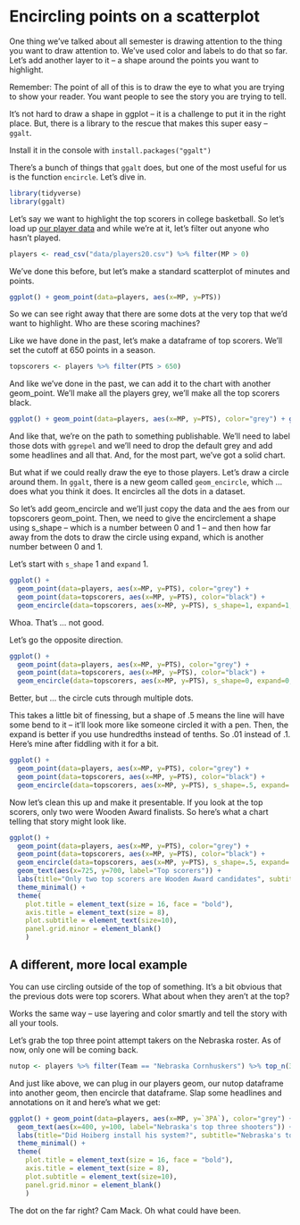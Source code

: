 # Encircling points on a scatterplot

One thing we've talked about all semester is drawing attention to the thing you want to draw attention to. We've used color and labels to do that so far. Let's add another layer to it -- a shape around the points you want to highlight. 

Remember: The point of all of this is to draw the eye to what you are trying to show your reader. You want people to see the story you are trying to tell. 

It's not hard to draw a shape in ggplot -- it is a challenge to put it in the right place. But, there is a library to the rescue that makes this super easy -- `ggalt`. 

Install it in the console with `install.packages("ggalt")`

There's a bunch of things that `ggalt` does, but one of the most useful for us is the function `encircle`. Let's dive in.

```r
library(tidyverse)
library(ggalt)
```

Let's say we want to highlight the top scorers in college basketball. So let's load up [our player data](https://unl.box.com/s/0g56ve61y6hakyxzr1u4t534721bqvg8) and while we're at it, let's filter out anyone who hasn't played. 

```r
players <- read_csv("data/players20.csv") %>% filter(MP > 0)
```

We've done this before, but let's make a standard scatterplot of minutes and points. 

```r
ggplot() + geom_point(data=players, aes(x=MP, y=PTS))
```

So we can see right away that there are some dots at the very top that we'd want to highlight. Who are these scoring machines? 

Like we have done in the past, let's make a dataframe of top scorers. We'll set the cutoff at 650 points in a season. 

```r
topscorers <- players %>% filter(PTS > 650)
```

And like we've done in the past, we can add it to the chart with another geom_point. We'll make all the players grey, we'll make all the top scorers black.

```r
ggplot() + geom_point(data=players, aes(x=MP, y=PTS), color="grey") + geom_point(data=topscorers, aes(x=MP, y=PTS), color="black")
```

And like that, we're on the path to something publishable. We'll need to label those dots with `ggrepel` and we'll need to drop the default grey and add some headlines and all that. And, for the most part, we've got a solid chart. 

But what if we could really draw the eye to those players. Let's draw a circle around them. 
In `ggalt`, there is a new geom called `geom_encircle`, which ... does what you think it does. It encircles all the dots in a dataset. 

So let's add geom_encircle and we'll just copy the data and the aes from our topscorers geom_point. Then, we need to give the encirclement a shape using s_shape -- which is a number between 0 and 1 -- and then how far away from the dots to draw the circle using expand, which is another number between 0 and 1.

Let's start with `s_shape` 1 and `expand` 1.

```r
ggplot() + 
  geom_point(data=players, aes(x=MP, y=PTS), color="grey") + 
  geom_point(data=topscorers, aes(x=MP, y=PTS), color="black") + 
  geom_encircle(data=topscorers, aes(x=MP, y=PTS), s_shape=1, expand=1, colour="red")
```

Whoa. That's ... not good.

Let's go the opposite direction. 

```r
ggplot() + 
  geom_point(data=players, aes(x=MP, y=PTS), color="grey") + 
  geom_point(data=topscorers, aes(x=MP, y=PTS), color="black") + 
  geom_encircle(data=topscorers, aes(x=MP, y=PTS), s_shape=0, expand=0, colour="red")
```

Better, but ... the circle cuts through multiple dots. 

This takes a little bit of finessing, but a shape of .5 means the line will have some bend to it -- it'll look more like someone circled it with a pen. Then, the expand is better if you use hundredths instead of tenths. So .01 instead of .1. Here's mine after fiddling with it for a bit.

```r
ggplot() + 
  geom_point(data=players, aes(x=MP, y=PTS), color="grey") + 
  geom_point(data=topscorers, aes(x=MP, y=PTS), color="black") + 
  geom_encircle(data=topscorers, aes(x=MP, y=PTS), s_shape=.5, expand=.03, colour="red")
```

Now let's clean this up and make it presentable. If you look at the top scorers, only two were Wooden Award finalists. So here's what a chart telling that story might look like.

```r
ggplot() + 
  geom_point(data=players, aes(x=MP, y=PTS), color="grey") + 
  geom_point(data=topscorers, aes(x=MP, y=PTS), color="black") + 
  geom_encircle(data=topscorers, aes(x=MP, y=PTS), s_shape=.5, expand=.03, colour="red") +
  geom_text(aes(x=725, y=700, label="Top scorers")) + 
  labs(title="Only two top scorers are Wooden Award candidates", subtitle="Iowa's Garza and Marquette's Howard are the only two looking at postseason hardware.", x="Minutes", y="Points") + 
  theme_minimal() + 
  theme(
    plot.title = element_text(size = 16, face = "bold"),
    axis.title = element_text(size = 8), 
    plot.subtitle = element_text(size=10), 
    panel.grid.minor = element_blank()
    )
```

## A different, more local example

You can use circling outside of the top of something. It's a bit obvious that the previous dots were top scorers. What about when they aren't at the top?

Works the same way -- use layering and color smartly and tell the story with all your tools.

Let's grab the top three point attempt takers on the Nebraska roster. As of now, only one will be coming back. 

```r
nutop <- players %>% filter(Team == "Nebraska Cornhuskers") %>% top_n(3, `3PA`)
```

And just like above, we can plug in our players geom, our nutop dataframe into another geom, then encircle that dataframe. Slap some headlines and annotations on it and here's what we get:

```r
ggplot() + geom_point(data=players, aes(x=MP, y=`3PA`), color="grey") + geom_point(data=nutop, aes(x=MP, y=`3PA`), color="red") + geom_encircle(data=nutop, aes(x=MP, y=`3PA`), s_shape=.02, expand=.18, colour="red") +
  geom_text(aes(x=400, y=100, label="Nebraska's top three shooters")) + 
  labs(title="Did Hoiberg install his system?", subtitle="Nebraska's top three point shooters were nowhere near the tops in college basketball", x="Minutes", y="Three point attempts") + 
  theme_minimal() + 
  theme(
    plot.title = element_text(size = 16, face = "bold"),
    axis.title = element_text(size = 8), 
    plot.subtitle = element_text(size=10), 
    panel.grid.minor = element_blank()
    )
```

The dot on the far right? Cam Mack. Oh what could have been. 